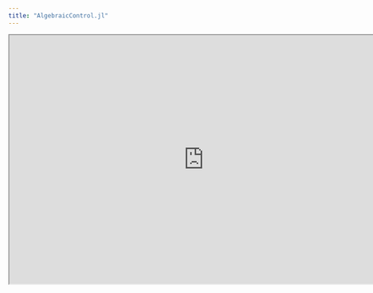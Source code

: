 ```yaml
---
title: "AlgebraicControl.jl"
---
```


```{=html}
<iframe width="780" height="500" src="
https://arxiv.org/pdf/2305.03820.pdf" ></iframe>
```